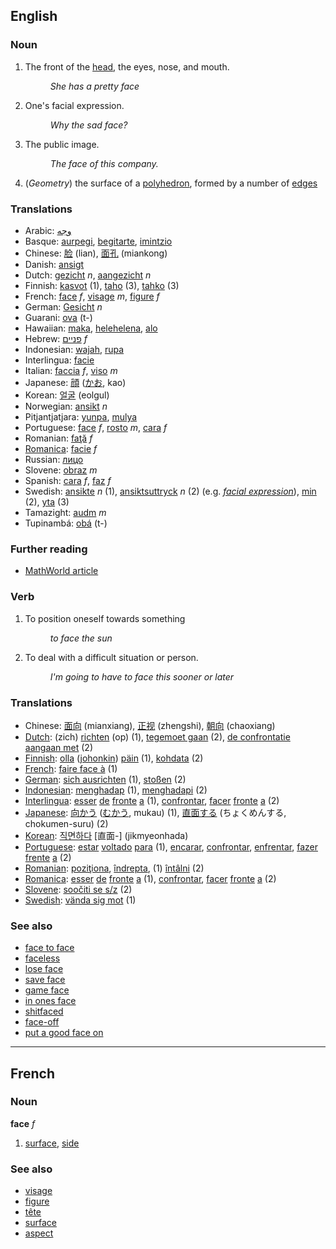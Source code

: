 ==English==
=== Noun ===
# The front of the [[head]], the eyes, nose, and mouth.
#: ''She has a pretty face''
# One's facial expression.
#: ''Why the sad face?''
# The public image.
#: ''The face of this company.''
# (''Geometry'') the surface of a [[polyhedron]], formed by a number of [[edge]]s

=== Translations ===
*Arabic: [[وجه]]
*Basque: [[aurpegi]], [[begitarte]], [[imintzio]]
*Chinese: [[脸]] (lian), [[面孔]] (miankong)
*Danish: [[ansigt]]
*Dutch: [[gezicht]] ''n'', [[aangezicht]] ''n''
*Finnish: [[kasvot]] (1), [[taho]] (3), [[tahko]] (3)
*French: [[face#French|face]] ''f'', [[visage]] ''m'', [[figure#French|figure]] ''f''
*German: [[Gesicht]] ''n''
*Guarani: [[ova]] (t-)
*Hawaiian: [[maka]], [[helehelena]], [[alo]]
*Hebrew: [[פניים]] ''f''
*Indonesian: [[wajah]], [[rupa]]
*Interlingua: [[facie]]
*Italian: [[faccia]] ''f'', [[viso]] ''m''
*Japanese: [[顔]] ([[かお]], kao)
*Korean: [[얼굴]] (eolgul)
*Norwegian: [[ansikt]] ''n''
*Pitjantjatjara: [[yunpa]], [[mulya]]
*Portuguese: [[face]] ''f'', [[rosto]] ''m'', [[cara]] ''f''
*Romanian: [[faţă]] ''f''
*[[Romanica]]: [[facie]] ''f''
*Russian: [[лицо]]
*Slovene: [[obraz]] ''m''
*Spanish: [[cara]] ''f'', [[faz]] ''f''
*Swedish: [[ansikte]] ''n'' (1), [[ansiktsuttryck]] ''n'' (2) (e.g. ''[[facial expression]]''), [[min]] (2), [[yta]] (3)
*Tamazight: [[audm]] ''m''
*Tupinambá: [[obá]] (t-)

===Further reading===
*[http://mathworld.wolfram.com/Face.html MathWorld article]

=== Verb ===
# To position oneself towards something
#: ''to face the sun''
# To deal with a difficult situation or person.
#: ''I'm going to have to face this sooner or later''


=== Translations ===
*Chinese: [[面向]] (mianxiang), [[正视]] (zhengshi), [[朝向]] (chaoxiang)
*[[Dutch]]: (zich) [[richten]] (op) (1), [[tegemoet gaan]] (2), [[de confrontatie aangaan met]] (2)
*[[Finnish]]: [[olla]] ([[jokin|johonkin]]) [[päin]] (1), [[kohdata]] (2)
*[[French]]: [[faire face à]] (1)
*[[German]]: [[sich ausrichten]] (1), [[stoßen]] (2)
*[[Indonesian]]: [[hadap|menghadap]] (1), [[hadap|menghadapi]] (2)
*[[Interlingua]]: [[esser]] [[de]] [[fronte]] [[a]] (1), [[confrontar]], [[facer]] [[fronte]] [[a]] (2)
*[[Japanese]]: [[向かう]] ([[むかう]], mukau) (1), [[直面する]] (ちょくめんする, chokumen-suru) (2)
*[[Korean]]: [[직면하다]] [直面-] (jikmyeonhada)
*[[Portuguese]]: [[estar]] [[voltar|voltado]] [[para]] (1), [[encarar]], [[confrontar]], [[enfrentar]], [[fazer]] [[frente]] [[a]] (2)
*[[Romanian]]: [[poziţiona]], [[îndrepta]], (1) [[întâlni]] (2)
*[[Romanica]]: [[esser]] [[de]] [[fronte]] [[a]] (1), [[confrontar]], [[facer]] [[fronte]] [[a]] (2)
*[[Slovene]]: [[soočiti se s/z]] (2)
*[[Swedish]]: [[vända sig mot]] (1)

===See also===
*[[face to face]]
*[[faceless]]
*[[lose face]]
*[[save face]]
*[[game face]]
*[[in ones face]]
*[[shitfaced]]
*[[face-off]]
*[[put a good face on]]
----

==French==
===Noun===
'''face''' ''f''

# [[surface]], [[side]]

===See also===
*[[visage]]
*[[figure#French|figure]]
*[[tête]]
*[[surface#French|surface]]
*[[aspect]]